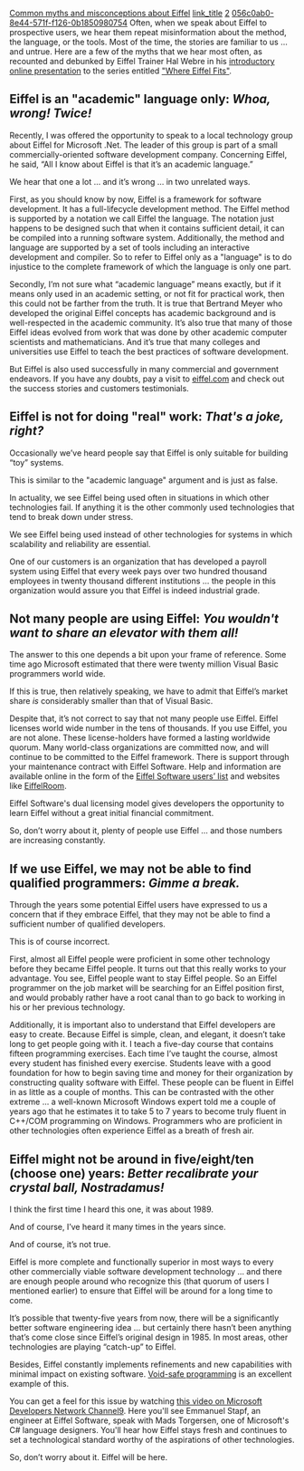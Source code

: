 [[Property:title|Common myths and misconceptions about Eiffel]]
[[Property:link_title|]]
[[Property:weight|2]]
[[Property:uuid|056c0ab0-8e44-571f-f126-0b1850980754]]
Often, when we speak about Eiffel to prospective users, we hear them repeat misinformation about the method, the language, or the tools. Most of the time, the stories are familiar to us … and untrue. Here are a few of the myths that we hear most often, as recounted and debunked by Eiffel Trainer Hal Webre in his [http://www.eiffel.com/developers/presentations/eiffel_introduction/player.html?slide= introductory online presentation] to the series entitled [http://eiffel.com/developers/presentations/ "Where Eiffel Fits"].


==Eiffel is an "academic" language only:    ''Whoa, wrong! Twice!''==

Recently, I was offered the opportunity to speak to a local technology group about Eiffel for Microsoft .Net. The leader of this group is part of a small commercially-oriented software development company. Concerning Eiffel, he said, “All I know about Eiffel is that it’s an academic language.”

We hear that one a lot … and it’s wrong … in two unrelated ways.

First, as you should know by now, Eiffel is a framework for software development. It has a full-lifecycle development method. The Eiffel method is supported by a notation we call Eiffel the language. The notation just happens to be designed such that when it contains sufficient detail, it can be compiled into a running software system. Additionally, the method and language are supported by a set of tools including an interactive development and compiler. So to refer to Eiffel only as a "language" is to do injustice to the complete framework of which the language is only one part.

Secondly, I’m not sure what “academic language” means exactly, but if it means only used in an academic setting, or not fit for practical work, then this could not be farther from the truth. It is true that Bertrand Meyer who developed the original Eiffel concepts has academic background and is well-respected in the academic community. It’s also true that many of those Eiffel ideas evolved from work that was done by other academic computer scientists and mathematicians. And it’s true that many colleges and universities use Eiffel to teach the best practices of software development.

But Eiffel is also used successfully in many commercial and government endeavors. If you have any doubts, pay a visit to [http://eiffel.com/general/success-stories.html eiffel.com] and check out the success stories and customers testimonials. 


==Eiffel is not for doing "real" work:     ''That's  a joke, right?''==

Occasionally we’ve heard people say that Eiffel is only suitable for building “toy” systems.

This is similar to the "academic language" argument and is just as false.

In actuality, we see Eiffel being used often in situations in which other technologies fail. If anything it is the other commonly used technologies that tend to break down under stress.

We see Eiffel being used instead of other technologies for systems in which scalability and reliability are essential.

One of our customers is an organization that has developed a payroll system using Eiffel that every week pays over two hundred thousand employees in twenty thousand different institutions … the people in this organization would assure you that Eiffel is indeed industrial grade.


==Not many people are using Eiffel:    ''You wouldn't want to share an elevator with them all!''==

The answer to this one depends a bit upon your frame of reference. Some time ago Microsoft estimated that there were twenty million Visual Basic programmers world wide. 

If this is true, then relatively speaking, we have to admit that Eiffel’s market share ''is'' considerably smaller than that of Visual Basic.

Despite that, it’s not correct to say that not many people use Eiffel. Eiffel licenses world wide number in the tens of thousands. If you use Eiffel, you are not alone. These license-holders have formed a lasting worldwide quorum. Many world-class organizations are committed now, and will continue to be committed to the Eiffel framework. There is support through your maintenance contract with Eiffel Software. Help and information are available online in the form of the [http://eiffel.com/developers/usergroup.html Eiffel Software users’ list] and websites like [http://community.eiffel.com/room/ EiffelRoom].

Eiffel Software's dual licensing model gives developers the opportunity to learn Eiffel without a great initial financial commitment. 

So, don’t worry about it, plenty of people use Eiffel … and those numbers are increasing constantly.


==If we use Eiffel, we may not be able to find qualified programmers: ''Gimme a break.''==

Through the years some potential Eiffel users have expressed to us a concern that if they embrace Eiffel, that they may not be able to find a sufficient number of qualified developers.

This is of course incorrect.

First, almost all Eiffel people were proficient in some other technology before they became Eiffel people. It turns out that this really works to your advantage. You see, Eiffel people want to stay Eiffel people. So an Eiffel programmer on the job market will be searching for an Eiffel position first, and would probably rather have a root canal than to go back to working in his or her previous technology.

Additionally, it is important also to understand that Eiffel developers are easy to create. Because Eiffel is simple, clean, and elegant, it doesn’t take long to get people going with it. I teach a five-day course that contains fifteen programming exercises. Each time I’ve taught the course, almost every student has finished every exercise. Students leave with a good foundation for how to begin saving time and money for their organization by constructing quality software with Eiffel. These people can be fluent in Eiffel in as little as a couple of months. This can be contrasted with the other extreme ... a well-known Microsoft Windows expert told me a couple of years ago that he estimates it to take 5 to 7 years to become truly fluent in C++/COM programming on Windows. Programmers who are proficient in other technologies often experience Eiffel as a breath of fresh air.


==Eiffel might not be around in five/eight/ten (choose one) years: ''Better recalibrate your crystal ball, Nostradamus!''==

I think the first time I heard this one, it was about 1989.

And of course, I’ve heard it many times in the years since. 

And of course, it’s not true. 

Eiffel is more complete and functionally superior in most ways to every other commercially viable software development technology … and there are enough people around who recognize this (that quorum of users I mentioned earlier) to ensure that Eiffel will be around for a long time to come.

It’s possible that twenty-five years from now, there will be a significantly better software engineering idea … but certainly there hasn’t been anything that’s come close since Eiffel’s original design in 1985. In most areas, other technologies are playing “catch-up” to Eiffel. 

Besides, Eiffel constantly implements refinements and new capabilities with minimal impact on existing software. [[Void-safe programming in Eiffel|Void-safe programming]] is an excellent example of this. 

You can get a feel for this issue by watching [http://channel9.msdn.com/posts/Charles/Emmanuel-Stapf-Eiffel-and-Contract-Oriented-Programming/ this video on Microsoft Developers Network Channel9]. Here you'll see Emmanuel Stapf, an engineer at Eiffel Software, speak with Mads Torgersen, one of Microsoft's C# language designers. You'll hear how Eiffel stays fresh and continues to set a technological standard worthy of the aspirations of other technologies.

So, don’t worry about it. Eiffel will be here.




 

